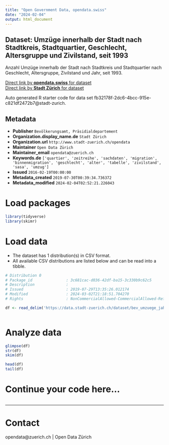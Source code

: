 ```yaml
---
title: "Open Government Data, opendata.swiss"
date: "2024-02-04"
output: html_document
---
```


## Dataset: Umzüge innerhalb der Stadt nach Stadtkreis, Stadtquartier, Geschlecht, Altersgruppe und Zivilstand, seit 1993


Anzahl Umzüge innerhalb der Stadt nach Stadtkreis und Stadtquartier nach Geschlecht, Altersgruppe, Zivilstand und Jahr, seit 1993.


[Direct link by **opendata.swiss** for dataset](https://opendata.swiss/de/dataset/umzuge-nach-stadtquartier-geschlecht-altersgruppe-und-zivilstand-seit-19931)<br>
[Direct link by **Stadt Zürich** for dataset](https://data.stadt-zuerich.ch/dataset/bev_umzuege_jahr_quartier_ag_zivilstand_od3556)

Auto generated R starter code for data set fb32178f-2dc6-4bcc-915e-c821df2472b7@stadt-zurich.

## Metadata

- **Publisher** `Bevölkerungsamt, Präsidialdepartement`
- **Organization.display_name.de** `Stadt Zürich`
- **Organization.url** `http://www.stadt-zuerich.ch/opendata`
- **Maintainer** `Open Data Zürich`
- **Maintainer_email** `opendata@zuerich.ch`
- **Keywords.de** `['quartier', 'zeitreihe', 'sachdaten', 'migration', 'binnenmigration', 'geschlecht', 'alter', 'tabelle', 'zivilstand', 'sasa', 'umzug']`
- **Issued** `2016-02-19T00:00:00`
- **Metadata_created** `2019-07-30T00:39:34.736372`
- **Metadata_modified** `2024-02-04T02:52:21.226043`


# Load packages

```r

library(tidyverse)
library(skimr)

```

# Load data

-   The dataset has 1 distribution(s) in CSV format.
-   All available CSV distributions are listed below and can be read into a tibble.

```r

# Distribution 0
# Package_id               : 3c681cac-d036-42df-ba15-3c330b9c62c5
# Description              : 
# Issued                   : 2019-07-29T13:35:26.012174
# Modified                 : 2024-03-02T21:18:51.704270
# Rights                   : NonCommercialAllowed-CommercialAllowed-ReferenceNotRequired

df <- read_delim('https://data.stadt-zuerich.ch/dataset/bev_umzuege_jahr_quartier_ag_zivilstand_od3556/download/BEV355OD3556.csv')



```

# Analyze data

```r

glimpse(df)
str(df)
skim(df)

head(df)
tail(df)

```

# Continue your code here...

```r

```

------------------------------------------------------------------------

# Contact

opendata@zuerich.ch | Open Data Zürich
